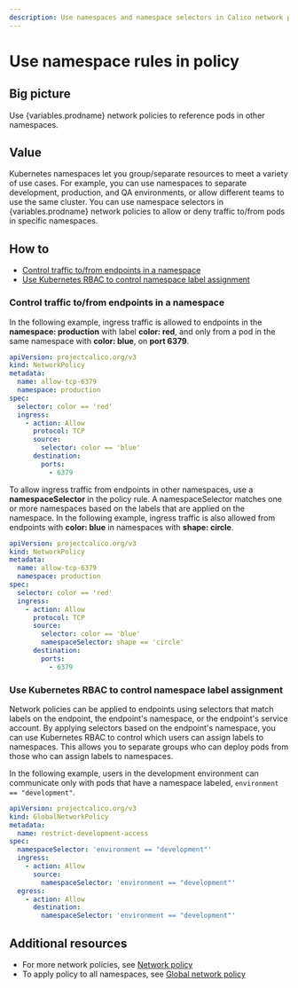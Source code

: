 ```yaml
---
description: Use namespaces and namespace selectors in Calico network policy to group or separate resources. Use network policies to allow or deny traffic to/from pods that belong to specific namespaces.
---
```



# Use namespace rules in policy

## Big picture

Use {variables.prodname} network policies to reference pods in other namespaces.

## Value

Kubernetes namespaces let you group/separate resources to meet a variety of use cases. For example, you can use namespaces to separate development, production, and QA environments, or allow different teams to use the same cluster. You can use namespace selectors in {variables.prodname} network policies to allow or deny traffic to/from pods in specific namespaces.

## How to

- [Control traffic to/from endpoints in a namespace](#control-traffic-tofrom-endpoints-in-a-namespace)
- [Use Kubernetes RBAC to control namespace label assignment](#use-kubernetes-rbac-to-control-namespace-label-assignment)

### Control traffic to/from endpoints in a namespace

In the following example, ingress traffic is allowed to endpoints in the **namespace: production** with label **color: red**, and only from a pod in the same namespace with **color: blue**, on **port 6379**.

```yaml
apiVersion: projectcalico.org/v3
kind: NetworkPolicy
metadata:
  name: allow-tcp-6379
  namespace: production
spec:
  selector: color == 'red'
  ingress:
    - action: Allow
      protocol: TCP
      source:
        selector: color == 'blue'
      destination:
        ports:
          - 6379
```

To allow ingress traffic from endpoints in other namespaces, use a **namespaceSelector** in the policy rule. A namespaceSelector matches one or more namespaces based on the labels that are applied on the namespace. In the following example, ingress traffic is also allowed from endpoints with **color: blue** in namespaces with **shape: circle**.

```yaml
apiVersion: projectcalico.org/v3
kind: NetworkPolicy
metadata:
  name: allow-tcp-6379
  namespace: production
spec:
  selector: color == 'red'
  ingress:
    - action: Allow
      protocol: TCP
      source:
        selector: color == 'blue'
        namespaceSelector: shape == 'circle'
      destination:
        ports:
          - 6379
```

### Use Kubernetes RBAC to control namespace label assignment

Network policies can be applied to endpoints using selectors that match labels on the endpoint, the endpoint's namespace, or the endpoint's service account. By applying selectors based on the endpoint's namespace, you can use Kubernetes RBAC to control which users can assign labels to namespaces. This allows you to separate groups who can deploy pods from those who can assign labels to namespaces.

In the following example, users in the development environment can communicate only with pods that have a namespace labeled, `environment == "development"`.

```yaml
apiVersion: projectcalico.org/v3
kind: GlobalNetworkPolicy
metadata:
  name: restrict-development-access
spec:
  namespaceSelector: 'environment == "development"'
  ingress:
    - action: Allow
      source:
        namespaceSelector: 'environment == "development"'
  egress:
    - action: Allow
      destination:
        namespaceSelector: 'environment == "development"'
```

## Additional resources

- For more network policies, see [Network policy](../../../reference/resources/networkpolicy.mdx)
- To apply policy to all namespaces, see [Global network policy](../../../reference/resources/globalnetworkpolicy.mdx)
